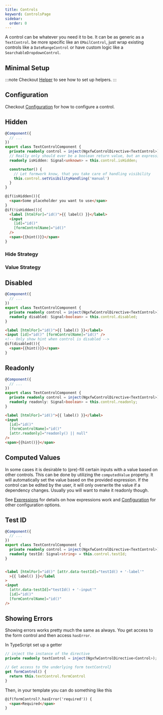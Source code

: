 ```yaml
---
title: Controls
keyword: ControlsPage
sidebar:
  order: 0
---
```




A control can be whatever you need it to be. It can be as generic as a `TextControl`. be more specific like an `EMailControl`, just wrap existing controls like a `DateRangeControl` or have custom logic like a `SearchableDropdownControl`.

## Minimal Setup

:::note
Checkout [Helper](/guides/improvements#Helper) to see how to set up helpers.
:::

<ControlSetup/>

## Configuration

Checkout [Configuration](/guides/configuration) for how to configure a control.

## Hidden

<HiddenExplanation/>

```ts title="text-control.component.ts" group="visibility"
@Component({
  // ...
})
export class TextControlComponent {
  private readonly control = inject(NgxfwControlDirective<TextControl>);
  // Really only should ever be a boolean return value, but an expression could also return a number, string or object
  readonly isHidden: Signal<unknown> = this.control.isHidden;

  constructor() {
    // Let formwork know, that you take care of handling visibility
    this.control.setVisibilityHandling('manual')
  }
}

````

```html title="text-control.component.html" group="visibility"
@if(isHidden()){
  <span>Some placeholder you want to use</span>
}
@if(!isHidden()){
  <label [htmlFor]="id()">{{ label() }}</label>
  <input
    [id]="id()"
    [formControlName]="id()"
  />
  <span>{{hint()}}</span>
}
````

### Hide Strategy

<HideStrategyExplanation/>

### Value Strategy

<ValueStrategyExplanation/>

## Disabled

<DisabledExplanation/>

```ts title="text-control.component.ts" group="disabled"
@Component({
  // ...
})
export class TextControlComponent {
  private readonly control = inject(NgxfwControlDirective<TextControl>);
  readonly disabled: Signal<boolean> = this.control.disabled;
}
```

```html title="text-control.component.html" group="disabled"
<label [htmlFor]="id()">{{ label() }}</label>
<input [id]="id()" [formControlName]="id()" />
<!-- Only show hint when control is disabled -->
@if(disabled()){
  <span>{{hint()}}</span>
}
```

## Readonly

<ReadonlyExplanation/>

```ts title="text-control.component.ts" group="readonly"
@Component({
  // ...
})
export class TextControlComponent {
  private readonly control = inject(NgxfwControlDirective<TextControl>);
  readonly readonly: Signal<boolean> = this.control.readonly;
}
```

```html title="text-control.component.html" group="readonly"
<label [htmlFor]="id()">{{ label() }}</label>
<input
  [id]="id()"
  [formControlName]="id()"
  [attr.readonly]="readonly() || null"
/>
<span>{{hint()}}</span>
```

## Computed Values

In some cases it is desirable to (pre)-fill certain inputs with a value based on other controls. This can be done by utilizing the `computedValue` property. It will automatically set the value based on the provided expression. If the control can be edited by the user, it will only overwrite the value if a dependency changes. Usually you will want to make it readonly though.

See [Expressions](/guides/expressions) for details on how expressions work and [Configuration](/guides/configuration#control) for other configuration options.

## Test ID

<TestId/>

```ts title="text-control.component.ts" group="testid"
@Component({
  // ...
})
export class TextControlComponent {
  private readonly control = inject(NgxfwControlDirective<TextControl>);
  readonly testId: Signal<string> = this.control.testId;
}
```

```html title="text-control.component.html" group="testid"

<label [htmlFor]="id()" [attr.data-testId]="testId() + '-label'"
  >{{ label() }}</label
>
<input
  [attr.data-testId]="testId() + '-input'"
  [id]="id()"
  [formControlName]="id()"
/>
```

## Showing Errors

Showing errors works pretty much the same as always. You get access to the form control and then access `hasError`.

In TypeScript set up a getter

```ts
// inject the instance of the directive
private readonly textControl = inject(NgxfwControlDirective<Control>);

// Get access to the underlying form textControl}
get formControl() {
  return this.textControl.formControl
}
```

Then, in your template you can do something like this

```html
@if(formControl?.hasError('required')) {
  <span>Required</span>
}
```
